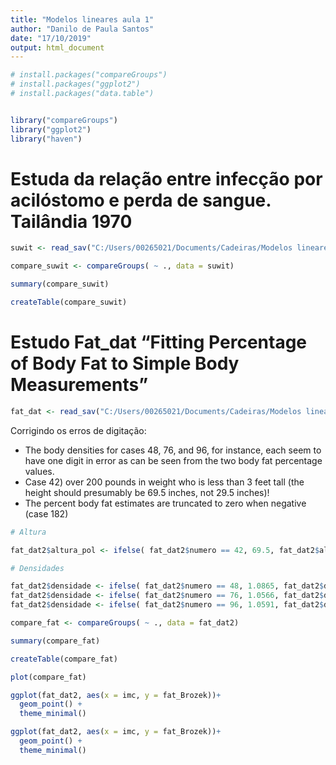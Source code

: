 ```yaml
---
title: "Modelos lineares aula 1"
author: "Danilo de Paula Santos"
date: "17/10/2019"
output: html_document
---
```


```r

# install.packages("compareGroups")
# install.packages("ggplot2")
# install.packages("data.table")


library("compareGroups")
library("ggplot2")
library("haven")

```

# Estuda da relação entre infecção por acilóstomo e perda de sangue. Tailândia 1970

```r

suwit <- read_sav("C:/Users/00265021/Documents/Cadeiras/Modelos lineares/Suwit.sav")

```

```r

compare_suwit <- compareGroups( ~ ., data = suwit)

summary(compare_suwit)
```

```r

createTable(compare_suwit)
```


# Estudo Fat_dat "Fitting Percentage of Body Fat to Simple Body Measurements"


```r

fat_dat <- read_sav("C:/Users/00265021/Documents/Cadeiras/Modelos lineares/fat_dat.sav")

```

Corrigindo os erros de digitação:

- The body densities for cases 48, 76, and 96, for instance, each seem to have one digit in error as can be seen from the two body fat percentage values.
- Case 42) over 200 pounds in weight who is less than 3 feet tall (the height should presumably be 69.5 inches, not 29.5 inches)!
- The percent body fat estimates are truncated to zero when negative (case 182)

```r
# Altura

fat_dat2$altura_pol <- ifelse( fat_dat2$numero == 42, 69.5, fat_dat2$altura_pol)

# Densidades

fat_dat2$densidade <- ifelse( fat_dat2$numero == 48, 1.0865, fat_dat2$densidade)
fat_dat2$densidade <- ifelse( fat_dat2$numero == 76, 1.0566, fat_dat2$densidade)
fat_dat2$densidade <- ifelse( fat_dat2$numero == 96, 1.0591, fat_dat2$densidade)

```



```r
compare_fat <- compareGroups( ~ ., data = fat_dat2)

summary(compare_fat)
```


```r

createTable(compare_fat)

```

```r

plot(compare_fat)

```

```r

ggplot(fat_dat2, aes(x = imc, y = fat_Brozek))+
  geom_point() +
  theme_minimal()

```

```r

ggplot(fat_dat2, aes(x = imc, y = fat_Brozek))+
  geom_point() +
  theme_minimal()

```